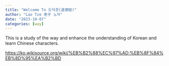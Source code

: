 ```yaml
---
title: "Welcome To 도덕경(道德經)"
author: "Lao Tze 老子 노자"
date: "2023-10-07"
categories: [way]
---
```


This is a study of the way and enhance the understanding of Korean and learn Chinese characters.

<https://ko.wikisource.org/wiki/%EB%B2%88%EC%97%AD:%EB%8F%84%EB%8D%95%EA%B2%BD>
